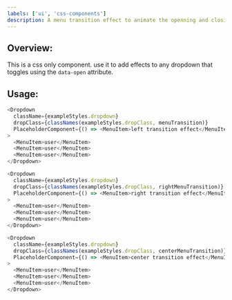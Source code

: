 ```yaml
---
labels: ['ui', 'css-components']
description: A menu transition effect to animate the openning and closing of a dropdown menu
---
```



## Overview:

This is a css only component. use it to add effects to any dropdown that toggles using the `data-open` attribute.

## Usage:

```js live
<Dropdown
  className={exampleStyles.dropdown}
  dropClass={classNames(exampleStyles.dropClass, menuTransition)}
  PlaceholderComponent={() => <MenuItem>left transition effect</MenuItem>}
>
  <MenuItem>user</MenuItem>
  <MenuItem>user</MenuItem>
  <MenuItem>user</MenuItem>
</Dropdown>
```

```js live
<Dropdown
  className={exampleStyles.dropdown}
  dropClass={classNames(exampleStyles.dropClass, rightMenuTransition)}
  PlaceholderComponent={() => <MenuItem>right transition effect</MenuItem>}
>
  <MenuItem>user</MenuItem>
  <MenuItem>user</MenuItem>
  <MenuItem>user</MenuItem>
</Dropdown>
```

```js live
<Dropdown
  className={exampleStyles.dropdown}
  dropClass={classNames(exampleStyles.dropClass, centerMenuTransition)}
  PlaceholderComponent={() => <MenuItem>center transition effect</MenuItem>}
>
  <MenuItem>user</MenuItem>
  <MenuItem>user</MenuItem>
  <MenuItem>user</MenuItem>
</Dropdown>
```
